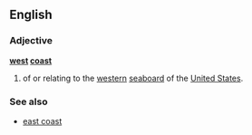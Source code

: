 ==English==
===Adjective===
'''[[west]] [[coast]]'''
# of or relating to the [[western]] [[seaboard]] of the [[United States]].
===See also===
* [[east coast]]